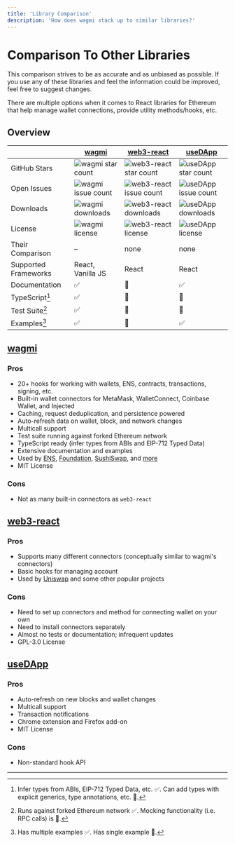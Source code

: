 ```yaml
---
title: 'Library Comparison'
description: 'How does wagmi stack up to similar libraries?'
---
```



# Comparison To Other Libraries

<Callout type="info">
  This comparison strives to be as accurate and as unbiased as possible. If you
  use any of these libraries and feel the information could be improved, feel
  free to suggest changes.
</Callout>

There are multiple options when it comes to React libraries for Ethereum that help manage wallet connections, provide utility methods/hooks, etc.

## Overview

|                      | [wagmi](https://github.com/wagmi-dev/wagmi)                                                     | [web3-react](https://github.com/NoahZinsmeister/web3-react)                                             | [useDApp](https://github.com/EthWorks/useDApp)                                                     |
| -------------------- | ----------------------------------------------------------------------------------------------- | ------------------------------------------------------------------------------------------------------- | -------------------------------------------------------------------------------------------------- |
| GitHub Stars         | ![wagmi star count](https://img.shields.io/github/stars/wagmi-dev/wagmi?colorB=161b22&label=)   | ![web3-react star count](https://img.shields.io/github/stars/Uniswap/web3-react?colorB=161b22&label=)   | ![useDApp star count](https://img.shields.io/github/stars/EthWorks/useDApp?colorB=161b22&label=)   |
| Open Issues          | ![wagmi issue count](https://img.shields.io/github/issues/wagmi-dev/wagmi?colorB=161b22&label=) | ![web3-react issue count](https://img.shields.io/github/issues/Uniswap/web3-react?colorB=161b22&label=) | ![useDApp issue count](https://img.shields.io/github/issues/EthWorks/useDApp?colorB=161b22&label=) |
| Downloads            | ![wagmi downloads](https://img.shields.io/npm/dw/wagmi?colorB=161b22&label=)                    | ![web3-react downloads](https://img.shields.io/npm/dw/@web3-react/core?colorB=161b22&label=)            | ![useDApp downloads](https://img.shields.io/npm/dw/@usedapp/core?colorB=161b22&label=)             |
| License              | ![wagmi license](https://img.shields.io/github/license/wagmi-dev/wagmi?colorB=161b22&label=)    | ![web3-react license](https://img.shields.io/github/license/Uniswap/web3-react?colorB=161b22&label=)    | ![useDApp license](https://img.shields.io/github/license/EthWorks/useDApp?colorB=161b22&label=)    |
| Their Comparison     | –                                                                                               | none                                                                                                    | none                                                                                               |
| Supported Frameworks | React, Vanilla JS                                                                               | React                                                                                                   | React                                                                                              |
| Documentation        | ✅                                                                                              | 🛑                                                                                                      | ✅                                                                                                 |
| TypeScript[^1]       | ✅                                                                                              | 🔶                                                                                                      | 🔶                                                                                                 |
| Test Suite[^2]       | ✅                                                                                              | 🔶                                                                                                      | 🔶                                                                                                 |
| Examples[^3]         | ✅                                                                                              | 🔶                                                                                                      | ✅                                                                                                 |

## [wagmi](https://github.com/wagmi-dev/wagmi)

### Pros

- 20+ hooks for working with wallets, ENS, contracts, transactions, signing, etc.
- Built-in wallet connectors for MetaMask, WalletConnect, Coinbase Wallet, and Injected
- Caching, request deduplication, and persistence powered
- Auto-refresh data on wallet, block, and network changes
- Multicall support
- Test suite running against forked Ethereum network
- TypeScript ready (infer types from ABIs and EIP-712 Typed Data)
- Extensive documentation and examples
- Used by [ENS](https://ens.domains), [Foundation](https://foundation.app), [SushiSwap](https://sushi.com), and [more](https://github.com/wagmi-dev/wagmi/discussions/201)
- MIT License

### Cons

- Not as many built-in connectors as `web3-react`

## [web3-react](https://github.com/Uniswap/web3-react)

### Pros

- Supports many different connectors (conceptually similar to wagmi's connectors)
- Basic hooks for managing account
- Used by [Uniswap](https://uniswap.org) and some other popular projects

### Cons

- Need to set up connectors and method for connecting wallet on your own
- Need to install connectors separately
- Almost no tests or documentation; infrequent updates
- GPL-3.0 License

## [useDApp](https://github.com/EthWorks/useDApp)

### Pros

- Auto-refresh on new blocks and wallet changes
- Multicall support
- Transaction notifications
- Chrome extension and Firefox add-on
- MIT License

### Cons

- Non-standard hook API

---

[^1]: Infer types from ABIs, EIP-712 Typed Data, etc. ✅. Can add types with explicit generics, type annotations, etc. 🔶.
[^2]: Runs against forked Ethereum network ✅. Mocking functionality (i.e. RPC calls) is 🔶.
[^3]: Has multiple examples ✅. Has single example 🔶.
